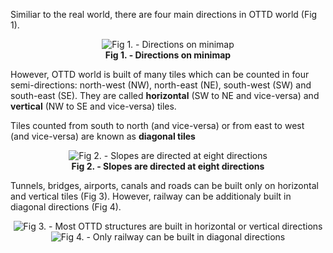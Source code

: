 Similiar to the real world, there are four main directions in OTTD world (Fig 1).
<center>[[File:en/Development/Directions on map.png|center|frame|'''Fig 1. - Directions on minimap''']]</center>

However, OTTD world is built of many tiles which can be counted in four semi-directions: north-west (NW), north-east (NE), south-west (SW) and south-east (SE). They are called '''horizontal''' (SW to NE and vice-versa) and '''vertical''' (NW to SE and vice-versa) tiles.

Tiles counted from south to north (and vice-versa) or from east to west (and vice-versa) are known as '''diagonal tiles'''

<center>[[File:en/Development/Directions on hill.png|center|frame|'''Fig 2. - Slopes are directed at eight directions''']]</center>


Tunnels, bridges, airports, canals and roads can be built only on horizontal and vertical tiles (Fig 3). However, railway can be additionaly built in diagonal directions (Fig 4).
<center>[[File:en/Development/Basic directions tracks.png|center|frame|'''Fig 3. - Most OTTD structures are built in horizontal or vertical directions''']]
[[File:en/Development/Geo directions tracks.png|center|frame|'''Fig 4. - Only railway can be built in diagonal directions''']]</center>